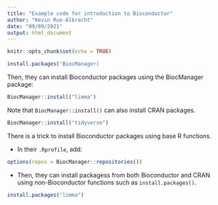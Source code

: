 ```yaml
---
title: "Example code for introduction to Bioconductor"
author: "Kevin Rue-Albrecht"
date: "09/09/2021"
output: html_document
---
```


```r
knitr::opts_chunk$set(echo = TRUE)
```

```r
install.packages('BiocManager)
```

Then, they can install Bioconductor packages using the BiocManager package:

```r
BiocManager::install("limma")
```

Note that `BiocManager::install()` can also install CRAN packages.

```r
BiocManager::install("tidyverse")
```

There is a trick to install Bioconductor packages using base R functions.

- In their `.Rprofile`, add:

```r
options(repos = BiocManager::repositories())
```

- Then, they can install packagess from both Bioconductor and CRAN using non-Bioconductor functions such as `install.packages()`.

```r
install.packages("limma")
```
